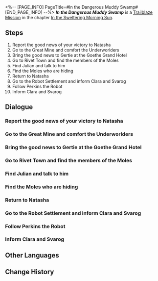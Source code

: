 <%-- [PAGE_INFO]
PageTitle=#In the Dangerous Muddy Swamp#
[END_PAGE_INFO] --%>
{{Stub|Dialogue.}}
{{Mission Infobox
|id            = 1011501
|title         = 
|image         = Mission In the Dangerous Muddy Swamp.png{{subst:void|<!--$UPLOAD:<<SpriteOutput/Chronicle/1011501.png>-<Mission In the Dangerous Muddy Swamp.png>-<Fate's Atlas Images>>-->}}
|type          = Trailblaze
|event_name    = 
|chapter       = In the Sweltering Morning Sun
|requirements  = [[Trailblaze Mission]] ''[[The Return]]'' completed
|summary       = You bring news of your victory to the residents of the Underworld and alleviate their tensions. Bronya announces that the decade-long blockade between the Overworld and Underworld will soon come to an end.
|characters    = Alina; Antonia; Clara; Dan Heng; Gertie; Hook; Humble Vagrant; Joshua; Julian; March 7th; Natasha; Oleg; Peak; Perkins; Svarog; Trailblazer
|startLocation = [[Jarilo-VI]] - [[Boulder Town]]
|world         = Jarilo-VI
|area          = Boulder Town
|prev          = The Return
|next          = No Time for Me, My Friend
|rewards       = Trailblaze EXP*150; Adventure Log*4; "Streets Abuzz"*1 { text = "Streets Abuzz" }; Credit*8,000
}}
'''''In the Dangerous Muddy Swamp''''' is a [[Trailblaze Mission]] in the chapter [[In the Sweltering Morning Sun]].

==Steps==
# Report the good news of your victory to Natasha
# Go to the Great Mine and comfort the Underworlders
# Bring the good news to Gertie at the Goethe Grand Hotel
# Go to Rivet Town and find the members of the Moles
# Find Julian and talk to him
# Find the Moles who are hiding
# Return to Natasha
# Go to the Robot Settlement and inform Clara and Svarog
# Follow Perkins the Robot
# Inform Clara and Svarog

<!--
==Gameplay Notes==

--><!--
==Trial Character==

-->
==Dialogue==
{{Stub Dialogue}}

===Report the good news of your victory to Natasha{{subst:void|<!--101150101-->}}===
{{Mission Description|type=trailblaze|location=Boulder Town|Cocolia was defeated and the influence of the Stellaron weakened with her demise.<br />Bronya had fabricated a white lie to let the people of Belobog accept the passing of their Supreme Guardian in battle.<br />Seele then returned to the Overworld with Bronya, who was utterly exhausted. At the same time, someone also needs to bring the news of the victory to the Underworld.}}
{{Dialogue Start}}
:{{tx}}
{{Dialogue End}}

===Go to the Great Mine and comfort the Underworlders{{subst:void|<!--101150105-->}}===
{{Mission Description|type=trailblaze|location=Great Mine|update|Cocolia was defeated and the influence of the Stellaron weakened with her demise.<br />The great tremors from the battle made the Underworlders very concerned. Natasha would like you to go comfort them and bring the good news to everyone.<br />Go to the Great Mine and see how things are going.}}
{{Dialogue Start}}
:{{tx}}
{{Dialogue End}}

===Bring the good news to Gertie at the Goethe Grand Hotel{{subst:void|<!--101150107-->}}===
{{Mission Description|type=trailblaze|location=Boulder Town|update|Cocolia was defeated and the influence of the Stellaron weakened with her demise.<br />The great tremors from the battle made the Underworlders very concerned. Natasha would like you to go comfort them and bring the good news to everyone.<br />The Goethe Grand Hotel also seems to be affected. Go see how Gertie is doing.}}
{{Dialogue Start}}
:{{tx}}
{{Dialogue End}}

===Go to Rivet Town and find the members of the Moles{{subst:void|<!--101150106-->}}===
{{Mission Description|type=trailblaze|location=Rivet Town|update|Cocolia was defeated and the influence of the Stellaron weakened with her demise.<br />The great tremors from the battle made the Underworlders very concerned. Natasha would like you to go comfort them and bring the good news to everyone.<br />The kids in the Moles ran to Rivet Town during the commotion. Go check on them.}}
{{Dialogue Start}}
:{{tx}}
{{Dialogue End}}

===Find Julian and talk to him{{subst:void|<!--101150123-->}}===
{{Mission Description|type=trailblaze|location=Rivet Town|update|Cocolia was defeated and the influence of the Stellaron weakened with her demise.<br />For Natasha's peace of mind, you arrive at Rivet Town to look for the children who sneaked here to have an adventure.<br />You can hear Julian's voice from far away &mdash; They can't be playing hide-and-seek in the Fragmentum, can they...}}
{{Dialogue Start}}
:{{tx}}
{{Dialogue End}}

===Find the Moles who are hiding{{subst:void|<!--101150125-->}}===
{{Mission Description|type=trailblaze|location=Rivet Town|update|Cocolia was defeated and the influence of the Stellaron weakened with her demise.<br />For Natasha's peace of mind, you arrive at Rivet Town to look for the children who sneaked here to have an adventure.<br />They are actually playing hide-and-seek in the Fragmentum &mdash; Go get those naughty kids out of there!}}
{{Dialogue Start}}
:{{tx}}
{{Dialogue End}}

===Return to Natasha{{subst:void|<!--101150111-->}}===
{{Mission Description|type=trailblaze|location=Natasha's Clinic|update|Cocolia was defeated and the influence of the Stellaron weakened with her demise.<br />You passed the news of the victory to the Underworlders and soothed their anxiety.<br />Return to Natasha and report your results... Just remember not to tell anyone about what Welt had sent you, at least for now.}}
{{Dialogue Start}}
:{{tx}}
{{Dialogue End}}

===Go to the Robot Settlement and inform Clara and Svarog{{subst:void|<!--101150115-->}}===
{{Mission Description|type=trailblaze|location=Robot Settlement|update|Cocolia was defeated and the influence of the Stellaron weakened with her demise.<br />You passed news of the victory to the Underworlders. Everyone is happy and celebrating... while you temporarily withhold the ugly truth.<br />There are still two important people not informed of the news, those being Clara and Svarog. Your journey would have been much more difficult without their help.}}
{{Dialogue Start}}
:{{tx}}
{{Dialogue End}}

===Follow Perkins the Robot{{subst:void|<!--101150116-->}}===
{{Mission Description|type=trailblaze|location=Robot Settlement|update|Cocolia was defeated and the influence of the Stellaron weakened with her demise.<br />Your final task in the Underworld is to let Clara and Svarog know about your victory.<br />Follow a restored Perkins to where Clara and Svarog are.}}
{{Dialogue Start}}
:{{tx}}
{{Dialogue End}}

===Inform Clara and Svarog{{subst:void|<!--101150117-->}}===
{{Mission Description|type=trailblaze|location=Robot Settlement|update|Cocolia was defeated and the influence of the Stellaron weakened with her demise.<br />Your final task in the Underworld is to let Clara and Svarog know about your victory.<br />These two would likely play important roles in the long journey ahead to rebuild the Underworld.}}
{{Dialogue Start}}
:{{tx}}
{{Dialogue End}}

==Other Languages==
{{Other Languages
|en   = In the Dangerous Muddy Swamp
|zhs  = 从凶险和泥泞的沼泽中
|zht  = 從凶險和泥濘的沼澤中
|ja   = 危機と泥濘の沼の中で
|ko   = 위기와 진창의 늪에서
|es   = En la ciénaga peligrosa
|fr   = Dans le dangereux marais boueux
|ru   = Опасное болото
|th   = จากอันตรายในแอ่งโคลน
|vi   = Trong Đầm Lầy Hung Hiểm
|de   = Im gefährlichen Schlammsumpf
|id   = Di Rawa Berlumpur yang Berbahaya
|pt   = No Perigoso Pântano Lamacento
}}

==Change History==
{{Change History|1.0}}
